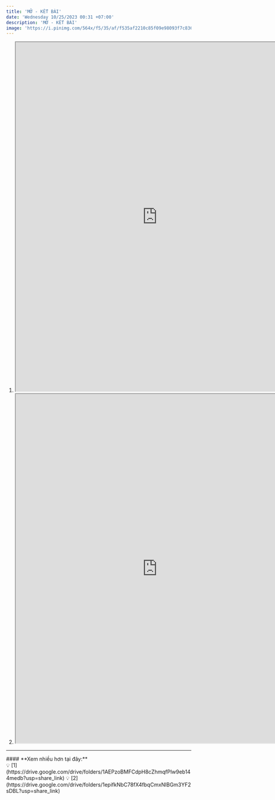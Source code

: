 ```yaml
---
title: 'MỞ - KẾT BÀI'
date: 'Wednesday 10/25/2023 00:31 +07:00'
description: 'MỞ - KẾT BÀI'
image: 'https://i.pinimg.com/564x/f5/35/af/f535af2210c85f09e98093f7c83611c6.jpg'
---
```


1. <iframe
      src="https://drive.google.com/file/d/1DXhJlSCZbp6Mwsoe2mNzZG--99I4Bzgh/preview"
      width="770"
      height="950"
      allow="autoplay"
   ></iframe>

2. <iframe
      src="https://drive.google.com/file/d/1muHegNbr8xrKO2-DmsOX0cOjblEDMzMf/preview"
      width="770"
      height="950"
      allow="autoplay"
   ></iframe>

---
<div className="bg-[#ffefef] w-fit px-2 py-0 space-y-0 rounded-lg mt-4 mx-auto">
#### **Xem nhiều hơn tại đây:**
</div>

<div className="flex align-middle justify-center m-auto">
💡 [1](https://drive.google.com/drive/folders/1AEPzoBMFCdpH8cZhmqfPlw9eb144medb?usp=share_link)
💡 [2](https://drive.google.com/drive/folders/1epifkNbC78fX4fbqCmxNlBGm3YF2sDBL?usp=share_link)
</div>
